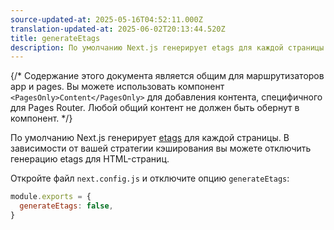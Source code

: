 ```yaml
---
source-updated-at: 2025-05-16T04:52:11.000Z
translation-updated-at: 2025-06-02T20:13:44.520Z
title: generateEtags
description: По умолчанию Next.js генерирует etags для каждой страницы. Узнайте больше о том, как отключить генерацию etags.
---
```


{/* Содержание этого документа является общим для маршрутизаторов app и pages. Вы можете использовать компонент `<PagesOnly>Content</PagesOnly>` для добавления контента, специфичного для Pages Router. Любой общий контент не должен быть обернут в компонент. */}

По умолчанию Next.js генерирует [etags](https://en.wikipedia.org/wiki/HTTP_ETag) для каждой страницы. В зависимости от вашей стратегии кэширования вы можете отключить генерацию etags для HTML-страниц.

Откройте файл `next.config.js` и отключите опцию `generateEtags`:

```js filename="next.config.js"
module.exports = {
  generateEtags: false,
}
```